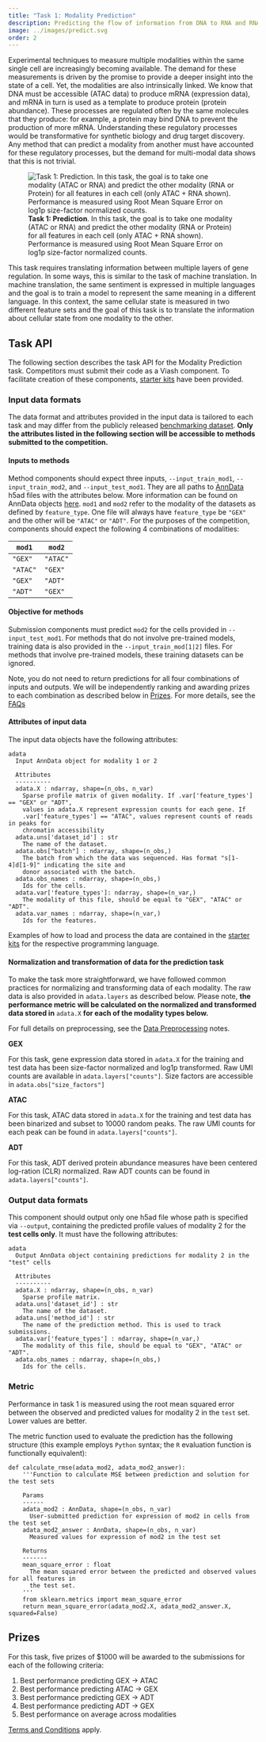 ```yaml
---
title: "Task 1: Modality Prediction"
description: Predicting the flow of information from DNA to RNA and RNA to Protein
image: ../images/predict.svg
order: 2
---
```


Experimental techniques to measure multiple modalities within the same single cell are increasingly becoming available. The demand for these measurements is driven by the promise to provide a deeper insight into the state of a cell. Yet, the modalities are also intrinsically linked. We know that DNA must be accessible (ATAC data) to produce mRNA (expression data), and mRNA in turn is used as a template to produce protein (protein abundance). These processes are regulated often by the same molecules that they produce: for example, a protein may bind DNA to prevent the production of more mRNA. Understanding these regulatory processes would be transformative for synthetic biology and drug target discovery. Any method that can predict a modality from another must have accounted for these regulatory processes, but the demand for multi-modal data shows that this is not trivial.

![**Task 1: Prediction**. In this task, the goal is to take one modality (ATAC or RNA) and predict the other modality (RNA or Protein) for all features in each cell (only ATAC + RNA shown). Performance is measured using Root Mean Square Error on log1p size-factor normalized counts.](../images/predict.svg)

This task requires translating information between multiple layers of gene regulation. In some ways, this is similar to the task of machine translation. In machine translation, the same sentiment is expressed in multiple languages and the goal is to train a model to represent the same meaning in a different language. In this context, the same cellular state is measured in two different feature sets and the goal of this task is to translate the information about cellular state from one modality to the other. 

## Task API

The following section describes the task API for the Modality Prediction task. Competitors must submit their code as a Viash component. To facilitate creation of these components, [starter kits](/competitions/neurips_2021_docs/submission/starter_kit_contents.qmd) have been provided.

### Input data formats

:::{.callout-note}
The data format and attributes provided in the input data is tailored to each task and may differ from the publicly released [benchmarking dataset](/competitions/neurips_2021_docs/data/dataset.qmd).  **Only the attributes listed in the following section will be accessible to methods submitted to the competition.**
:::

#### Inputs to methods

Method components should expect three inputs, `--input_train_mod1`, `--input_train_mod2`, and `--input_test_mod1`. They are all paths to [AnnData](https://anndata.readthedocs.io/en/latest/) h5ad files with the attributes below. More information can be found on AnnData objects [here](/competitions/neurips_2021_docs/submission/quickstart.qmd). `mod1` and `mod2` refer to the modality of the datasets as defined by `feature_type`.  One file will always have `feature_type` be `"GEX"` and the other will be `"ATAC"` or `"ADT"`. For the purposes of the competition, components should expect the following 4 combinations of modalities:

| `mod1`   | `mod2`   |
|----------|----------|
| `"GEX"`  | `"ATAC"` |
| `"ATAC"` | `"GEX"`  |
| `"GEX"`  | `"ADT"`  |
| `"ADT"`  | `"GEX"`  |


#### Objective for methods

Submission components must predict `mod2` for the cells provided in `--input_test_mod1`. For methods that do not involve pre-trained models, training data is also provided in the `--input_train_mod[1|2]` files. For methods that involve pre-trained models, these training datasets can be ignored.

:::{.callout-note}
Note, you do not need to return predictions for all four combinations of inputs and outputs. We will be independently ranking and awarding prizes to each combination as described below in [Prizes](#prizes). For more details, see the [FAQs](/competitions/neurips_2021_docs/submission/faq.qmd#what-if-i-only-want-to-compete-for-one-of-the-prizes-in-a-task)
:::


#### Attributes of input data

The input data objects have the following attributes:


```plaintext
adata
  Input AnnData object for modality 1 or 2

  Attributes
  ----------
  adata.X : ndarray, shape=(n_obs, n_var)
    Sparse profile matrix of given modality. If .var['feature_types'] == "GEX" or "ADT",
    values in adata.X represent expression counts for each gene. If
    .var['feature_types'] == "ATAC", values represent counts of reads in peaks for
    chromatin accessibility
  adata.uns['dataset_id'] : str
    The name of the dataset.
  adata.obs["batch"] : ndarray, shape=(n_obs,)
    The batch from which the data was sequenced. Has format "s[1-4]d[1-9]" indicating the site and
    donor associated with the batch.
  adata.obs_names : ndarray, shape=(n_obs,)
    Ids for the cells.
  adata.var['feature_types']: ndarray, shape=(n_var,)
    The modality of this file, should be equal to "GEX", "ATAC" or "ADT".
  adata.var_names : ndarray, shape=(n_var,)
    Ids for the features.
```

Examples of how to load and process the data are contained in the [starter kits](/competitions/neurips_2021_docs/submission/starter_kit_contents.qmd) for the respective programming language.

#### Normalization and transformation of data for the prediction task

To make the task more straightforward, we have followed common practices for normalizing and transforming data of each modality. The raw data is also provided in `adata.layers` as described below. Please note, **the performance metric will be calculated on the normalized and transformed data stored in** `adata.X` **for each of the modality types below.**

For full details on preprocessing, see the [Data Preprocessing](/competitions/neurips_2021_docs/data/dataset.qmd#preprocessing) notes.

**GEX**  

For this task, gene expression data stored in `adata.X` for the training and test data has been size-factor normalized and log1p transformed.  Raw UMI counts are available in `adata.layers["counts"]`. Size factors are accessible in `adata.obs["size_factors"]`

**ATAC**

For this task, ATAC data stored in `adata.X` for the training and test data has been binarized and subset to 10000 random peaks. The raw UMI counts for each peak can be found in `adata.layers["counts"]`.

**ADT**

For this task, ADT derived protein abundance measures have been centered log-ration (CLR) normalized. Raw ADT counts can be found in `adata.layers["counts"]`.

### Output data formats

This component should output only one h5ad file whose path is specified via `--output`, containing the predicted profile values of modality 2 for the **test cells only**. It must have the following attributes:

```plaintext
adata
  Output AnnData object containing predictions for modality 2 in the "test" cells

  Attributes
  ----------
  adata.X : ndarray, shape=(n_obs, n_var)
    Sparse profile matrix.
  adata.uns['dataset_id'] : str
    The name of the dataset.
  adata.uns['method_id'] : str
    The name of the prediction method. This is used to track submissions.
  adata.var['feature_types'] : ndarray, shape=(n_var,)
    The modality of this file, should be equal to "GEX", "ATAC" or "ADT".
  adata.obs_names : ndarray, shape=(n_obs,)
    Ids for the cells.
```

### Metric

Performance in task 1 is measured using the root mean squared error between the observed and predicted values for modality 2 in the `test` set. Lower values are better.

The metric function used to evaluate the prediction has the following structure (this example employs `Python` syntax; the `R` evaluation function is functionally equivalent):

```plaintext
def calculate_rmse(adata_mod2, adata_mod2_answer):  
    '''Function to calculate MSE between prediction and solution for the test sets  

    Params
    ------
    adata_mod2 : AnnData, shape=(n_obs, n_var)
      User-submitted prediction for expression of mod2 in cells from the test set
    adata_mod2_answer : AnnData, shape=(n_obs, n_var)
      Measured values for expression of mod2 in the test set

    Returns
    -------
    mean_square_error : float
      The mean squared error between the predicted and observed values for all features in
      the test set.
    '''
    from sklearn.metrics import mean_square_error
    return mean_square_error(adata_mod2.X, adata_mod2_answer.X, squared=False)
```

## Prizes

For this task, five prizes of $1000 will be awarded to the submissions for each of the following criteria:

1. Best performance predicting GEX → ATAC
2. Best performance predicting ATAC → GEX
2. Best performance predicting GEX → ADT
2. Best performance predicting ADT → GEX
3. Best performance on average across modalities

[Terms and Conditions](/competitions/neurips_2021_docs/submission/terms.qmd) apply.
